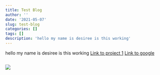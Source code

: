 ```yaml
---
title: Test Blog
author: ''
date: '2021-05-07'
slug: test-blog
categories: []
tags: []
description: 'hello my name is desiree is this working'
---
```


hello my name is desiree is this working
[Link to project 1](/project/project1/)
[Link to google](https://www.google.com)

```R


```

![](/post/2021-05-07-test-blog_files/042021.Desiree.UTSenior.19.jpg)
